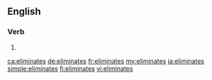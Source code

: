 ==English==

===Verb===
{{head|en|verb form}}

# {{en-third-person singular of|eliminate}}

[[ca:eliminates]]
[[de:eliminates]]
[[fr:eliminates]]
[[my:eliminates]]
[[ja:eliminates]]
[[simple:eliminates]]
[[fi:eliminates]]
[[vi:eliminates]]